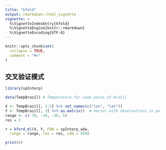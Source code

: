 ```yaml
---
title: "kfold"
output: rmarkdown::html_vignette
vignette: >
  %\VignetteIndexEntry{kfold}
  %\VignetteEngine{knitr::rmarkdown}
  %\VignetteEncoding{UTF-8}
---
```


```r
knitr::opts_chunk$set(
  collapse = TRUE,
  comment = "#>"
)
```

## 交叉验证模式

```r
library(spInterp)

data(TempBrazil) # Temperature for some poins of Brazil

X <- TempBrazil[, 1:2] %>% set_names(c("lon", "lat"))
Y <- TempBrazil[, 3] %>% as.matrix()  # Vector with observations in points
range <- c(-78, -34, -36, 5)
res = 1
```

```r
r = kford_ml(X, Y, FUN = spInterp_adw, 
  range = range, res = res, cdd = 450)

print(r)
```
